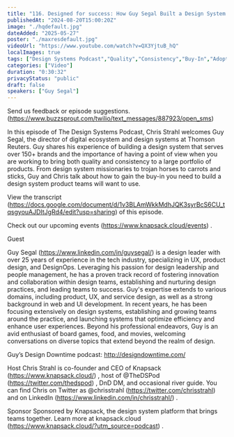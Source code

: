 ```yaml
---
title: "116. Designed for success: How Guy Segal Built a Design System that Product Teams Want to Use."
publishedAt: "2024-08-20T15:00:20Z"
image: "./hqdefault.jpg"
dateAdded: "2025-05-27"
poster: "./maxresdefault.jpg"
videoUrl: "https://www.youtube.com/watch?v=QX3YjtuB_hQ"
localImages: true
tags: ["Design Systems Podcast","Quality","Consistency","Buy-In","Adoption"]
categories: ["Video"]
duration: "0:30:32"
privacyStatus: "public"
draft: false
speakers: ["Guy Segal"]
---
```

Send us feedback or episode suggestions. (https://www.buzzsprout.com/twilio/text_messages/887923/open_sms) 


In this episode of The Design Systems Podcast, Chris Strahl welcomes Guy Segal, the director of digital ecosystem and design systems at Thomson Reuters. Guy shares his experience of building a design system that serves over 150+ brands and the importance of having a point of view when you are working to bring both quality and consistency to a large portfolio of products. From design system missionaries to trojan horses to carrots and sticks, Guy and Chris talk about how to gain the buy-in you need to build a design system product teams will want to use.


View the transcript (https://docs.google.com/document/d/1v3BLAmWkkMdhJQK3syrBcS6CU_tqsgyouAJDItJgRd4/edit?usp=sharing)  of this episode.


Check out our upcoming events (https://www.knapsack.cloud/events) .





Guest


Guy Segal (https://www.linkedin.com/in/guysegal/)  is a design leader with over 25 years of experience in the tech industry, specializing in UX, product design, and DesignOps. Leveraging his passion for design leadership and people management, he has a proven track record of fostering innovation and collaboration within design teams, establishing and nurturing design practices, and leading teams to success. Guy's expertise extends to various domains, including product, UX, and service design, as well as a strong background in web and UI development. In recent years, he has been focusing extensively on design systems, establishing and growing teams around the practice, and launching systems that optimize efficiency and enhance user experiences. Beyond his professional endeavors, Guy is an avid enthusiast of board games, food, and movies, welcoming conversations on diverse topics that extend beyond the realm of design.


Guy’s Design Downtime podcast: http://designdowntime.com/




Host
Chris Strahl is co-founder and CEO of Knapsack (https://www.knapsack.cloud/) , host of @TheDSPod (https://twitter.com/thedspod) , DnD DM, and occasional river guide. You can find Chris on Twitter as @chrisstrahl (https://twitter.com/chrisstrahl)  and on LinkedIn (https://www.linkedin.com/in/chrisstrahl/) .

Sponsor
Sponsored by Knapsack, the design system platform that brings teams together. Learn more at knapsack.cloud (https://www.knapsack.cloud/?utm_source=podcast) .
